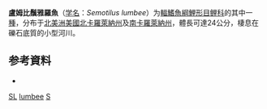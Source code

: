 {{Speciesbox
| taxon = Semotilus lumbee
| status = DD
| status_system = IUCN3.1
| binomial_authority = [[Snelson|Snelson]] & [[Suttkus|Suttkus]], 1978
| synonyms = 
}}

'''盧姆比鬚雅羅魚'''（[[学名|学名]]：''Semotilus lumbee''）为[[輻鰭魚綱|輻鰭魚綱]][[鯉形目|鯉形目]][[鲤科|鲤科]]的其中一[[種|種]]，分布于[[北美洲|北美洲]][[美國|美國]][[北卡羅萊納州|北卡羅萊納州]]及[[南卡羅萊納州|南卡羅萊納州]]，體長可達24公分，棲息在礫石底質的小型河川。

==参考資料==
*{{FishBase_species|genus=Semotilus|species=lumbee|year=2011|month=12}}

{{鯉形目小作品}}
{{Taxonbar}}
[[Category:IUCN红色名录数据缺乏物种|SL]]
[[Category:鬚雅羅魚屬|lumbee]]
[[Category:1978年描述的鱼类|S]]